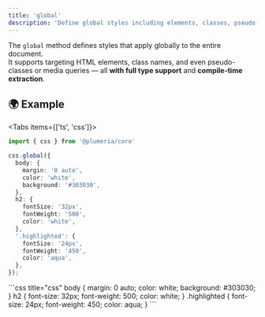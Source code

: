 ```yaml
---
title: 'global'
description: 'Define global styles including elements, classes, pseudo-classes, and media queries.'
---
```



The `global` method defines styles that apply globally to the entire document.  
It supports targeting HTML elements, class names, and even pseudo-classes or media queries — all **with full type support** and **compile-time extraction**.

## 🌍 Example

<Tabs items={['ts', 'css']}>
  <Tab>

```ts title="TypeScript"
import { css } from '@plumeria/core'

css.global({
  body: {
    margin: '0 auto',
    color: 'white',
    background: '#303030',
  },
  h2: {
    fontSize: '32px',
    fontWeight: '500',
    color: 'white',
  },
  '.highlighted': {
    fontSize: '24px',
    fontWeight: '450',
    color: 'aqua',
  },
});
```
</Tab>
<Tab>
```css title="css"
body {
  margin: 0 auto;
  color: white;
  background: #303030;
}
h2 {
  font-size: 32px;
  font-weight: 500;
  color: white;
}
.highlighted {
  font-size: 24px;
  font-weight: 450;
  color: aqua;
}
```
</Tab>
</Tabs>
